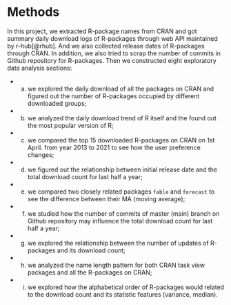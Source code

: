 # Methods

In this project, we extracted R-package names from CRAN and got summary daily download logs of R-packages through web API maintained by r-hub[@rhub]. And we also collected release dates of R-packages through CRAN. In addition, we also tried to scrap the number of commits in Github repository for R-packages. Then we constructed eight exploratory data analysis sections: 

- a) we explored the daily download of all the packages on CRAN and figured out the number of R-packages occupied by different downloaded groups; 

- b) we analyzed the daily download trend of R itself and the found out the most popular version of R; 

- c) we compared the top 15 downloaded R-packages on CRAN on 1st April. from year 2013 to 2021 to see how the user preference changes;

- d) we figured out the relationship between initial release date and the total download count for last half a year; 

- e) we compared two closely related packages `fable` and `forecast` to see the difference between their MA (moving average); 

- f) we studied how the number of commits of master (main) branch on Github repository may influence the total download count for last half a year; 

- g) we explored the relationship between the number of updates of R-packages and its download count; 

- h) we analyzed the name length pattern for both CRAN task view packages and all the R-packages on CRAN; 

- i) we explored how the alphabetical order of R-packages would related to the download count and its statistic features (variance, median).
